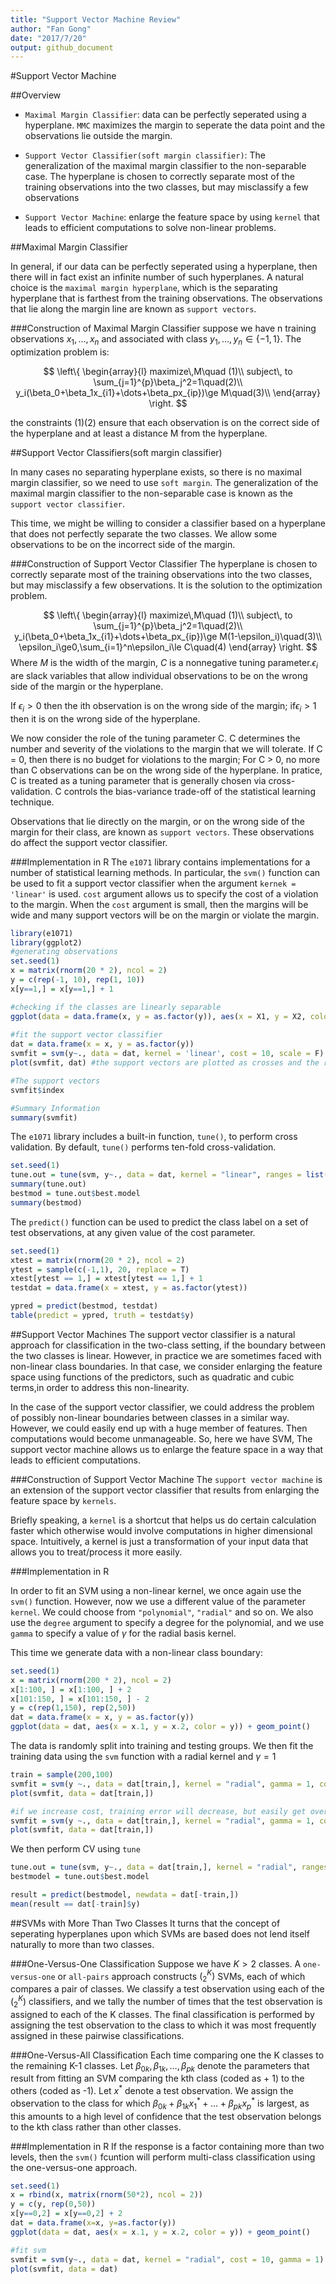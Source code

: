 ```yaml
---
title: "Support Vector Machine Review"
author: "Fan Gong"
date: "2017/7/20"
output: github_document
---
```


#Support Vector Machine

##Overview

* `Maximal Margin Classifier`: data can be perfectly seperated using a hyperplane. `MMC` maximizes the margin to seperate the data point and the observations lie outside the margin.

* `Support Vector Classifier(soft margin classifier)`: The generalization of the maximal margin classifier to the non-separable case. The hyperplane is chosen to correctly separate most of the training observations into the two classes, but may misclassify a few observations

* `Support Vector Machine`: enlarge the feature space by using `kernel` that leads to efficient computations to solve non-linear problems.


##Maximal Margin Classifier

In general, if our data can be perfectly seperated using a hyperplane, then there will in fact exist an infinite number of such hyperplanes. A natural choice is the `maximal margin hyperplane`, which is the separating hyperplane that is farthest from the training observations. The observations that lie along the margin line are known as `support vectors`.

###Construction of Maximal Margin Classifier
suppose we have n training observations $x_1,\dots,x_n$ and associated with class $y_1,\dots,y_n\in\{-1,1\}$. The optimization problem is:

$$
\left\{
\begin{array}{l}
maximize\,M\quad (1)\\
subject\, to \sum_{j=1}^{p}\beta_j^2=1\quad(2)\\
y_i(\beta_0+\beta_1x_{i1}+\dots+\beta_px_{ip})\ge M\quad(3)\\
\end{array}
\right.
$$

the constraints (1)(2) ensure that each observation is on the correct side of the hyperplane and at least a distance M from the
hyperplane.

##Support Vector Classifiers(soft margin classifier)

In many cases no separating hyperplane exists, so there is no maximal margin classifier, so we need to use `soft margin`. The generalization of the maximal margin classifier to the non-separable case is known as the `support vector classifier`.

This time, we might be willing to consider a classifier based on a hyperplane that does not perfectly separate the two classes. We allow some observations to be on the incorrect side of the margin.

###Construction of Support Vector Classifier
The hyperplane is chosen to correctly separate most of the training observations into the two classes, but may misclassify a few observations. It is the solution to the optimization problem.

$$
\left\{
\begin{array}{l}
maximize\,M\quad (1)\\
subject\, to \sum_{j=1}^{p}\beta_j^2=1\quad(2)\\
y_i(\beta_0+\beta_1x_{i1}+\dots+\beta_px_{ip})\ge M(1-\epsilon_i)\quad(3)\\
\epsilon_i\ge0,\sum_{i=1}^n\epsilon_i\le C\quad(4)
\end{array}
\right.
$$
Where $M$ is the width of the margin, $C$ is a nonnegative tuning parameter.$\epsilon_i$ are slack variables that allow individual observations to be on the wrong side of the margin or the hyperplane.

If $\epsilon_i>0$ then the ith observation is on the wrong side of the margin; if$\epsilon_i>1$ then it is on the wrong side of the hyperplane.

We now consider the role of the tuning parameter C. C determines the number and severity of the violations to the margin that we will tolerate. If C = 0, then there is no budget for violations to the margin; For C > 0, no more than C observations can be on the wrong side of the hyperplane. In pratice, C is treated as a tuning parameter that is generally chosen via cross-validation. C controls the bias-variance trade-off of the statistical learning technique. 

Observations that lie directly on the margin, or on the wrong side of the margin for their class, are known as `support vectors`. These observations do affect the support vector classifier.

###Implementation in R
The `e1071` library contains implementations for a number of statistical learning methods. In particular, the `svm()` function can be used to fit a support vector classifier when the argument `kernek = 'linear'` is used. `cost` argument allows us to specify the cost of a violation to the margin. When the `cost` argument is small, then the margins will be wide and many support vectors will be on the margin or violate the margin.

```r
library(e1071)
library(ggplot2)
#generating observations
set.seed(1)
x = matrix(rnorm(20 * 2), ncol = 2)
y = c(rep(-1, 10), rep(1, 10))
x[y==1,] = x[y==1,] + 1

#checking if the classes are linearly separable
ggplot(data = data.frame(x, y = as.factor(y)), aes(x = X1, y = X2, color = y)) + geom_point()
 
#fit the support vector classifier
dat = data.frame(x = x, y = as.factor(y))
svmfit = svm(y~., data = dat, kernel = 'linear', cost = 10, scale = F)
plot(svmfit, dat) #the support vectors are plotted as crosses and the remaining are plotted as circles.

#The support vectors
svmfit$index

#Summary Information
summary(svmfit)

```

The `e1071` library includes a built-in function, `tune()`, to perform cross validation. By default, `tune()` performs ten-fold cross-validation.
```r
set.seed(1)
tune.out = tune(svm, y~., data = dat, kernel = "linear", ranges = list(cost = c(0.001, 0.01, 0.1, 1, 5, 10, 100)))
summary(tune.out)
bestmod = tune.out$best.model
summary(bestmod)

```

The `predict()` function can be used to predict the class label on a set of test observations, at any given value of the cost parameter.

```r
set.seed(1)
xtest = matrix(rnorm(20 * 2), ncol = 2)
ytest = sample(c(-1,1), 20, replace = T)
xtest[ytest == 1,] = xtest[ytest == 1,] + 1
testdat = data.frame(x = xtest, y = as.factor(ytest))

ypred = predict(bestmod, testdat)
table(predict = ypred, truth = testdat$y)
```



##Support Vector Machines
The support vector classifier is a natural approach for classification in the two-class setting, if the boundary between the two classes is linear. However, in practice we are sometimes faced with non-linear class boundaries. In that case, we consider enlarging the feature space using functions of the predictors, such as quadratic and cubic terms,in order to address this non-linearity.

In the case of the support vector classifier, we could address the problem of possibly non-linear boundaries between classes in a similar way. However, we could easily end up with a huge member of features. Then computations would become unmanageable. So, here we have SVM, The support vector machine allows us to enlarge the feature space in a way that leads to efficient computations.

###Construction of Support Vector Machine
The `support vector machine` is an extension of the support vector classifier that results from enlarging the feature space by `kernels`.

Briefly speaking, a `kernel` is a shortcut that helps us do certain calculation faster which otherwise would involve computations in higher dimensional space. Intuitively, a kernel is just a transformation of your input data that allows you to treat/process it more easily.

###Implementation in R

In order to fit an SVM using a non-linear kernel, we once again use the `svm()` function. However, now we use a different value of the parameter `kernel`. We could choose from `"polynomial"`, `"radial"` and  so on. We also use the `degree` argument to specify a degree for the polynomial, and we use `gamma` to specify a value of $\gamma$ for the radial basis kernel.

This time we generate data with a non-linear class boundary:
```r
set.seed(1)
x = matrix(rnorm(200 * 2), ncol = 2)
x[1:100, ] = x[1:100, ] + 2
x[101:150, ] = x[101:150, ] - 2
y = c(rep(1,150), rep(2,50))
dat = data.frame(x = x, y = as.factor(y))
ggplot(data = dat, aes(x = x.1, y = x.2, color = y)) + geom_point()
```

The data is randomly split into training and testing groups. We then fit the training data using the `svm` function with a radial kernel and $\gamma=1$
```r
train = sample(200,100)
svmfit = svm(y ~., data = dat[train,], kernel = "radial", gamma = 1, cost = 1)
plot(svmfit, data = dat[train,])

#if we increase cost, training error will decrease, but easily get overfitting.
svmfit = svm(y ~., data = dat[train,], kernel = "radial", gamma = 1, cost = 10000)
plot(svmfit, data = dat[train,])
```

We then perform CV using `tune`
```r
tune.out = tune(svm, y~., data = dat[train,], kernel = "radial", ranges = list(cost = c(0.1, 1, 10, 100, 1000), gamma = c(0.5, 1, 2,3,4)))
bestmodel = tune.out$best.model

result = predict(bestmodel, newdata = dat[-train,])
mean(result == dat[-train]$y)
```

##SVMs with More Than Two Classes
It turns that the concept of seperating hyperplanes upon which SVMs are based does not lend itself naturally to more than two classes.

###One-Versus-One Classification
Suppose we have $K >2$ classes. A `one-versus-one` or `all-pairs` approach constructs $(^K_2)$ SVMs, each of which compares a pair of classes. We classify a test observation using each of the $(^K_2)$ classifiers, and we tally the number of times that the test observation is assigned to each of the K classes. The final classification is performed by assigning the test observation to the class to which it was most frequently assigned in these pairwise classifications.

###One-Versus-All Classification
Each time comparing one the K classes to the remaining K-1 classes. Let $\beta_{0k},\beta_{1k},\dots,\beta_{pk}$ denote the parameters that result from fitting an SVM comparing the kth class (coded as + 1) to the others (coded as -1). Let $x^*$ denote a test observation. We assign the observation to the class for which $\beta_{0k}+\beta_{1k}x_1^*+\dots+\beta_{pk}x_p^*$ is largest, as this amounts to a high level of confidence that the test observation belongs to the kth class rather than other classes.

###Implementation in R
If the response is a factor containing more than two levels, then the `svm()` fcuntion will perform multi-class classification using the one-versus-one approach. 

```r
set.seed(1)
x = rbind(x, matrix(rnorm(50*2), ncol = 2))
y = c(y, rep(0,50))
x[y==0,2] = x[y==0,2] + 2
dat = data.frame(x=x, y=as.factor(y))
ggplot(data = dat, aes(x = x.1, y = x.2, color = y)) + geom_point()

#fit svm
svmfit = svm(y~., data = dat, kernel = "radial", cost = 10, gamma = 1)
plot(svmfit, data = dat)

```
